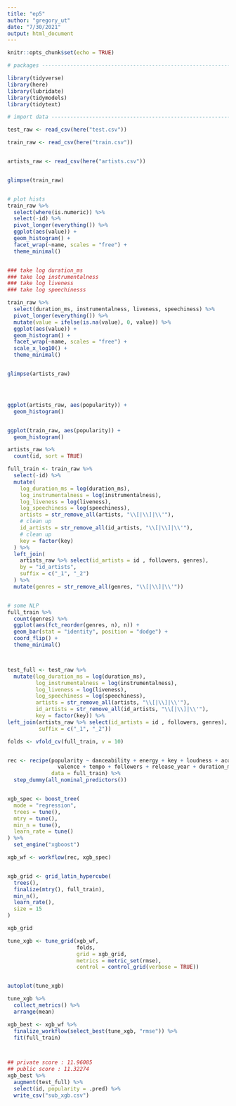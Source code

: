 ```yaml
---
title: "ep5"
author: "gregory_ut"
date: "7/30/2021"
output: html_document
---
```


```r
knitr::opts_chunk$set(echo = TRUE)

# packages ----------------------------------------------------------------

library(tidyverse)
library(here)
library(lubridate)
library(tidymodels)
library(tidytext)
```



```r
# import data -------------------------------------------------------------

test_raw <- read_csv(here("test.csv"))

train_raw <- read_csv(here("train.csv"))


artists_raw <- read_csv(here("artists.csv"))


glimpse(train_raw)


# plot hists
train_raw %>%
  select(where(is.numeric)) %>%
  select(-id) %>%
  pivot_longer(everything()) %>%
  ggplot(aes(value)) +
  geom_histogram() +
  facet_wrap(~name, scales = "free") +
  theme_minimal()


### take log duration_ms
### take log instrumentalness
### take log liveness 
### take log speechinesss

train_raw %>%
  select(duration_ms, instrumentalness, liveness, speechiness) %>%
  pivot_longer(everything()) %>%
  mutate(value = ifelse(is.na(value), 0, value)) %>%
  ggplot(aes(value)) +
  geom_histogram() +
  facet_wrap(~name, scales = "free") +
  scale_x_log10() +
  theme_minimal()


glimpse(artists_raw)




ggplot(artists_raw, aes(popularity)) +
  geom_histogram()


ggplot(train_raw, aes(popularity)) +
  geom_histogram()

artists_raw %>%
  count(id, sort = TRUE)

```



```r

full_train <- train_raw %>%
  select(-id) %>%
  mutate(
    log_duration_ms = log(duration_ms),
    log_instrumentalness = log(instrumentalness),
    log_liveness = log(liveness),
    log_speechiness = log(speechiness),
    artists = str_remove_all(artists, "\\[|\\]|\\'"),
    # clean up
    id_artists = str_remove_all(id_artists, "\\[|\\]|\\'"),
    # clean up
    key = factor(key)
  ) %>%
  left_join(
    artists_raw %>% select(id_artists = id , followers, genres),
    by = "id_artists",
    suffix = c("_1", "_2")
  ) %>%
  mutate(genres = str_remove_all(genres, "\\[|\\]|\\'")) 


# some NLP
full_train %>%
  count(genres) %>%
  ggplot(aes(fct_reorder(genres, n), n)) +
  geom_bar(stat = "identity", position = "dodge") +
  coord_flip() +
  theme_minimal()



test_full <- test_raw %>%
  mutate(log_duration_ms = log(duration_ms),
         log_instrumentalness = log(instrumentalness),
         log_liveness = log(liveness),
         log_speechiness = log(speechiness),
         artists = str_remove_all(artists, "\\[|\\]|\\'"),
         id_artists = str_remove_all(id_artists, "\\[|\\]|\\'"),
         key = factor(key)) %>%
left_join(artists_raw %>% select(id_artists = id , followers, genres), by = "id_artists", 
          suffix = c("_1", "_2"))

```
  
```r

folds <- vfold_cv(full_train, v = 10)


rec <- recipe(popularity ~ danceability + energy + key + loudness + acousticness +
                valence + tempo + followers + release_year + duration_ms + liveness + instrumentalness + speechiness, 
              data = full_train) %>%
  step_dummy(all_nominal_predictors())


xgb_spec <- boost_tree(
  mode = "regression",
  trees = tune(),
  mtry = tune(),
  min_n = tune(),
  learn_rate = tune()
) %>%
  set_engine("xgboost")

xgb_wf <- workflow(rec, xgb_spec)


xgb_grid <- grid_latin_hypercube(
  trees(),
  finalize(mtry(), full_train),
  min_n(),
  learn_rate(),
  size = 15
)

xgb_grid

tune_xgb <- tune_grid(xgb_wf,
                      folds,
                      grid = xgb_grid,
                      metrics = metric_set(rmse),
                      control = control_grid(verbose = TRUE))


autoplot(tune_xgb)

tune_xgb %>%
  collect_metrics() %>% 
  arrange(mean)

xgb_best <- xgb_wf %>%
  finalize_workflow(select_best(tune_xgb, "rmse")) %>%
  fit(full_train)



## private score : 11.96085
## public score : 11.32274
xgb_best %>%
  augment(test_full) %>% 
  select(id, popularity = .pred) %>% 
  write_csv("sub_xgb.csv")



```



